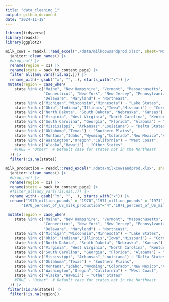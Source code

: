 ```yaml
---
title: "data_cleaning_1"
output: github_document
date: "2024-11-18"
---
```


```r
library(tidyverse)
library(readxl)
library(ggplot2)
```


```r
milk_cows = readxl::read_excel("./data/milkcowsandprod.xlsx", sheet="Milk cows", skip=1,col_names = TRUE) |>
  janitor::clean_names() |>
  #drop_na() |>
  rename(region = x1) |>
  rename(state = back_to_content_page) |>
  filter_all(any_vars(!is.na(.))) |>
  rename_with(~ gsub("^x", "", .), starts_with("x")) |>
 mutate(region = case_when(
    state %in% c("Maine", "New Hampshire", "Vermont", "Massachusetts", "Rhode Island", 
                 "Connecticut", "New York", "New Jersey", "Pennsylvania", 
                 "Delaware", "Maryland") ~ "Northeast",
    state %in% c("Michigan","Wisconsin","Minnesota") ~ "Lake States",
    state %in% c("Ohio","Indiana","Illinois","Iowa","Missouri") ~ "Corn Belt",
    state %in% c("North Dakota", "South Dakota", "Nebraska", "Kansas") ~ "Northern Plains",
    state %in% c("Virginia", "West Virginia", "North Carolina", "Kentucky", "Tennessee") ~ "Appalachia",
    state %in% c("South Carolina", "Georgia", "Florida", "Alabama") ~ "Southeast",
    state %in% c("Mississippi", "Arkansas","Louisiana") ~ "Delta States",
    state %in% c("Oklahoma","Texas") ~ "Southern Plains",
    state %in% c("Montana","Idaho","Wyoming","Colorado","New Mexico","Arizona","Utah","Nevada") ~ "Mountain Region",
    state %in% c("Washington","Oregon","California") ~ "West Coast",
    state %in% c("Alaska","Hawaii") ~ "Other States"
    #TRUE ~ "Other"  # Default case for states not in the Northeast
  )) |>
  filter(!is.na(state))
```


```r
milk_production = readxl::read_excel("./data/milkcowsandprod.xlsx", sheet="Milk production", skip=1,col_names = TRUE) |>
  janitor::clean_names() |>
  #drop_na() |>
  rename(region = x1) |>
  rename(state = back_to_content_page) |>
  #filter_all(any_vars(!is.na(.))) |>
  rename_with(~ gsub("^x", "", .), starts_with("x")) |>
  rename("1970_million_pounds" = "1970","1971_million_pounds" = "1971","1972_million_pounds" = "1972","1973_million_pounds" = "1973","1974_million_pounds" = "1974","1975_million_pounds" = "1975","1976_million_pounds" = "1976","1977_million_pounds" = "1977","1978_million_pounds" = "1978","1979_million_pounds" = "1979","1980_million_pounds" = "1980","1981_million_pounds" = "1981","1982_million_pounds" = "1982","1983_million_pounds" = "1983","1984_million_pounds" = "1984","1985_million_pounds" = "1985","1986_million_pounds" = "1986","1987_million_pounds" = "1987","1988_million_pounds" = "1988","1989_million_pounds" = "1989","1990_million_pounds" = "1990","1991_million_pounds" = "1991","1992_million_pounds" = "1992","1993_million_pounds" = "1993","1994_million_pounds" = "1994","1995_million_pounds" = "1995","1996_million_pounds" = "1996","1997_million_pounds" = "1997","1998_million_pounds" = "1998","1999_million_pounds" = "1999","2000_million_pounds" = "2000","2001_million_pounds" = "2001","2002_million_pounds" = "2002","2003_million_pounds" = "2003","2004_million_pounds" = "2004","2005_million_pounds" = "2005","2006_million_pounds" = "2006","2007_million_pounds" = "2007","2008_million_pounds" = "2008","2009_million_pounds" = "2009","2010_million_pounds" = "2010","2011_million_pounds" = "2011","2012_million_pounds" = "2012","2013_million_pounds" = "2013","2014_million_pounds" = "2014","2015_million_pounds" = "2015","2016_million_pounds" = "2016","2017_million_pounds" = "2017","2018_million_pounds" = "2018","2019_million_pounds" = "2019","2020_million_pounds" = "2020","2021_million_pounds" = "2021","2022_million_pounds" = "2022","2023_million_pounds" = "2023",
       "1970_percent_of_US_milk_production"="4","1971_percent_of_US_milk_production"="6","1972_percent_of_US_milk_production"="8","1973_percent_of_US_milk_production"="10","1974_percent_of_US_milk_production"="12","1975_percent_of_US_milk_production"="14","1976_percent_of_US_milk_production"="16","1977_percent_of_US_milk_production"="18","1978_percent_of_US_milk_production"="20","1979_percent_of_US_milk_production"="22","1980_percent_of_US_milk_production"="24","1981_percent_of_US_milk_production"="26","1982_percent_of_US_milk_production"="28","1983_percent_of_US_milk_production"="30","1984_percent_of_US_milk_production"="32","1985_percent_of_US_milk_production"="34","1986_percent_of_US_milk_production"="36","1987_percent_of_US_milk_production"="38","1988_percent_of_US_milk_production"="40","1989_percent_of_US_milk_production"="42","1990_percent_of_US_milk_production"="44","1991_percent_of_US_milk_production"="46","1992_percent_of_US_milk_production"="48","1993_percent_of_US_milk_production"="50","1994_percent_of_US_milk_production"="52","1995_percent_of_US_milk_production"="54","1996_percent_of_US_milk_production"="56","1997_percent_of_US_milk_production"="58","1998_percent_of_US_milk_production"="60","1999_percent_of_US_milk_production"="62","2000_percent_of_US_milk_production"="64","2001_percent_of_US_milk_production"="66","2002_percent_of_US_milk_production"="68","2003_percent_of_US_milk_production"="70","2004_percent_of_US_milk_production"="72","2005_percent_of_US_milk_production"="74","2006_percent_of_US_milk_production"="76","2007_percent_of_US_milk_production"="78","2008_percent_of_US_milk_production"="80","2009_percent_of_US_milk_production"="82","2010_percent_of_US_milk_production"="84","2011_percent_of_US_milk_production"="86","2012_percent_of_US_milk_production"="88","2013_percent_of_US_milk_production"="90","2014_percent_of_US_milk_production"="92","2015_percent_of_US_milk_production"="94","2016_percent_of_US_milk_production"="96","2017_percent_of_US_milk_production"="98","2018_percent_of_US_milk_production"="100","2019_percent_of_US_milk_production"="102","2020_percent_of_US_milk_production"="104","2021_percent_of_US_milk_production"="106","2022_percent_of_US_milk_production"="108","2023_percent_of_US_milk_production"="110") |>

 mutate(region = case_when(
    state %in% c("Maine", "New Hampshire", "Vermont", "Massachusetts", "Rhode Island", 
                 "Connecticut", "New York", "New Jersey", "Pennsylvania", 
                 "Delaware", "Maryland") ~ "Northeast",
    state %in% c("Michigan","Wisconsin","Minnesota") ~ "Lake States",
    state %in% c("Ohio","Indiana","Illinois","Iowa","Missouri") ~ "Corn Belt",
    state %in% c("North Dakota", "South Dakota", "Nebraska", "Kansas") ~ "Northern Plains",
    state %in% c("Virginia", "West Virginia", "North Carolina", "Kentucky", "Tennessee") ~ "Appalachia",
    state %in% c("South Carolina", "Georgia", "Florida", "Alabama") ~ "Southeast",
    state %in% c("Mississippi", "Arkansas","Louisiana") ~ "Delta States",
    state %in% c("Oklahoma","Texas") ~ "Southern Plains",
    state %in% c("Montana","Idaho","Wyoming","Colorado","New Mexico","Arizona","Utah","Nevada") ~ "Mountain Region",
    state %in% c("Washington","Oregon","California") ~ "West Coast",
    state %in% c("Alaska","Hawaii") ~ "Other States"
    #TRUE ~ "Other"  # Default case for states not in the Northeast
  )) |>
 filter(!is.na(state)) |>
  filter(!is.na(region))

```

